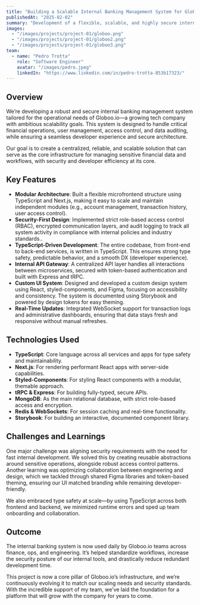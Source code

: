 ```yaml
---
title: "Building a Scalable Internal Banking Management System for Globoo.io"
publishedAt: "2025-02-02"
summary: "Development of a flexible, scalable, and highly secure internal banking system for Globoo.io. The system includes essential features required for secure financial management and operations within a large-scale tech environment. Built with a TypeScript-first approach to ensure maintainability, consistency, and performance across all applications. I'm proud to count on my amazing team at Globoo to shape and continuously improve this project."
images:
  - "/images/projects/project-01/globoo.png"
  - "/images/projects/project-01/globoo2.png"
  - "/images/projects/project-01/globoo3.png"
team:
  - name: "Pedro Trotta"
    role: "Software Engineer"
    avatar: "/images/pedro.jpeg"
    linkedIn: "https://www.linkedin.com/in/pedro-trotta-853b17323/"
---
```


## Overview

We’re developing a robust and secure internal banking management system tailored for the operational needs of Globoo.io—a growing tech company with ambitious scalability goals. This system is designed to handle critical financial operations, user management, access control, and data auditing, while ensuring a seamless developer experience and secure architecture.

Our goal is to create a centralized, reliable, and scalable solution that can serve as the core infrastructure for managing sensitive financial data and workflows, with security and developer efficiency at its core.

## Key Features

- **Modular Architecture**: Built a flexible microfrontend structure using TypeScript and Next.js, making it easy to scale and maintain independent modules (e.g., account management, transaction history, user access control).
- **Security-First Design**: Implemented strict role-based access control (RBAC), encrypted communication layers, and audit logging to track all system activity in compliance with internal policies and industry standards..
- **TypeScript-Driven Development**: The entire codebase, from front-end to back-end services, is written in TypeScript. This ensures strong type safety, predictable behavior, and a smooth DX (developer experience).
- **Internal API Gateway**: A centralized API layer handles all interactions between microservices, secured with token-based authentication and built with Express and tRPC.
- **Custom UI System**: Designed and developed a custom design system using React, styled-components, and Figma, focusing on accessibility and consistency. The system is documented using Storybook and powered by design tokens for easy theming.
- **Real-Time Updates**: Integrated WebSocket support for transaction logs and administrative dashboards, ensuring that data stays fresh and responsive without manual refreshes.

## Technologies Used

- **TypeScript**: Core language across all services and apps for type safety and maintainability.
- **Next.js**: For rendering performant React apps with server-side capabilities.
- **Styled-Components**: For styling React components with a modular, themable approach.
- **tRPC & Express**: For building fully-typed, secure APIs.
- **MongoDB**: As the main relational database, with strict role-based access and encryption.
- **Redis & WebSockets**: For session caching and real-time functionality.
- **Storybook**: For building an interactive, documented component library.

## Challenges and Learnings

One major challenge was aligning security requirements with the need for fast internal development. We solved this by creating reusable abstractions around sensitive operations, alongside robust access control patterns. Another learning was optimizing collaboration between engineering and design, which we tackled through shared Figma libraries and token-based theming, ensuring our UI matched branding while remaining developer-friendly.

We also embraced type safety at scale—by using TypeScript across both frontend and backend, we minimized runtime errors and sped up team onboarding and collaboration.

## Outcome

The internal banking system is now used daily by Globoo.io teams across finance, ops, and engineering. It’s helped standardize workflows, increase the security posture of our internal tools, and drastically reduce redundant development time.

This project is now a core pillar of Globoo.io’s infrastructure, and we’re continuously evolving it to match our scaling needs and security standards. With the incredible support of my team, we’ve laid the foundation for a platform that will grow with the company for years to come.